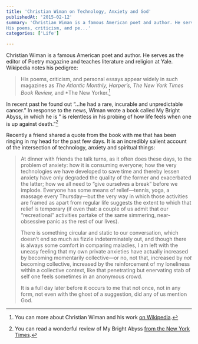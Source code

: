 ```yaml
---
title: 'Christian Wiman on Technology, Anxiety and God'
publishedAt: '2015-02-12'
summary: 'Christian Wiman is a famous American poet and author. He serves as the editor of Poetry magazine and teaches literature and religion at Yale. Wikipedia notes his pedigree:
His poems, criticism, and pe...'
categories: ['Life']

---
```


Christian Wiman is a famous American poet and author. He serves as the editor of Poetry magazine and teaches literature and religion at Yale. Wikipedia notes his pedigree:

> His poems, criticism, and personal essays appear widely in such magazines as *The Atlantic Monthly, Harper’s, The New York Times Book Review,* and *The New Yorker.[^1]

In recent past he found out “...he had a rare, incurable and unpredictable cancer.” In response to the news, Wiman wrote a book called My Bright Abyss, in which he is " is relentless in his probing of how life feels when one is up against death.”[^2] 

Recently a friend shared a quote from the book with me that has been ringing in my head for the past few days. It is an incredibly salient account of the intersection of technology, anxiety and spiritual things:

> At dinner with friends the talk turns, as it often does these days, to the problem of anxiety: how it is consuming everyone; how the very technologies we have developed to save time and thereby lessen anxiety have only degraded the quality of the former and exacerbated the latter; how we all need to “give ourselves a break” before we implode. Everyone has some means of relief—tennis, yoga, a massage every Thursday—but the very way in which those activities are framed as apart from regular life suggests the extent to which that relief is temporary (if even that: a couple of us admit that our “recreational” activities partake of the same simmering, near-obsessive panic as the rest of our lives). 
> 
> There is something circular and static to our conversation, which doesn’t end so much as fizzle indeterminately out, and though there is always some comfort in comparing maladies, I am left with the uneasy feeling that my own private anxieties have actually increased by becoming momentarily collective—or no, not that, increased by *not* becoming collective, increased by the reinforcement of my loneliness within a collective context, like that penetrating but enervating stab of self one feels sometimes in an anonymous crowd. 
> 
> It is a full day later before it occurs to me that not once, not in any form, not even with the ghost of a suggestion, did any of us mention God.

[^1]: You can more about Christian Wiman and his work [on Wikipedia](https://en.wikipedia.org/wiki/Christian_Wiman).

[^2]: You can read a wonderful review of My Bright Abyss [from the New York Times](http://www.nytimes.com/2013/05/26/books/review/my-bright-abyss-by-christian-wiman.html).
